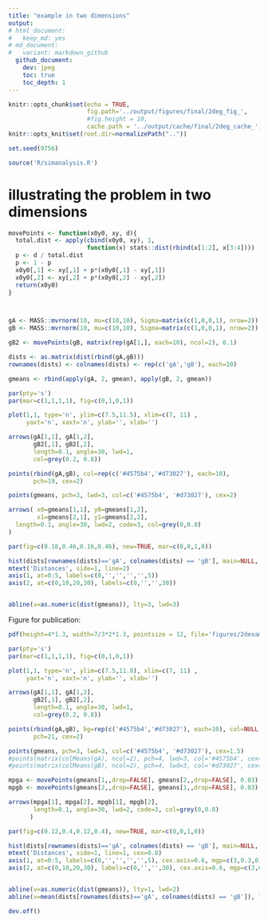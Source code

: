 ```yaml
---
title: "example in two dimensions"
output: 
# html_document:
#   keep_md: yes
# md_document:
#   variant: markdown_github
  github_document:
    dev: jpeg
    toc: true
    toc_depth: 1
---
```


```r
knitr::opts_chunk$set(echo = TRUE, 
                      fig.path='../output/figures/final/2deg_fig_', 
                      #fig.height = 10,
                      cache.path = '../output/cache/final/2deg_cache_')
knitr::opts_knit$set(root.dir=normalizePath(".."))

set.seed(9756)
```

```r
source('R/simanalysis.R')
```


# illustrating the problem in two dimensions

```r


movePoints <- function(x0y0, xy, d){
  total.dist <- apply(cbind(x0y0, xy), 1,
                      function(x) stats::dist(rbind(x[1:2], x[3:4])))
  p <- d / total.dist
  p <- 1 - p
  x0y0[,1] <- xy[,1] + p*(x0y0[,1] - xy[,1])
  x0y0[,2] <- xy[,2] + p*(x0y0[,2] - xy[,2])
  return(x0y0)
}



gA <- MASS::mvrnorm(10, mu=c(10,10), Sigma=matrix(c(1,0,0,1), nrow=2))
gB <- MASS::mvrnorm(10, mu=c(10,10), Sigma=matrix(c(1,0,0,1), nrow=2))

gB2 <- movePoints(gB, matrix(rep(gA[1,], each=10), ncol=2), 0.1)

dists <- as.matrix(dist(rbind(gA,gB)))
rownames(dists) <- colnames(dists) <- rep(c('gA','gB'), each=10)

gmeans <- rbind(apply(gA, 2, gmean), apply(gB, 2, gmean))

par(pty='s')
par(mar=c(1,1,1,1), fig=c(0,1,0,1))

plot(1,1, type='n', ylim=c(7.5,11.5), xlim=c(7, 11) ,
     yaxt='n', xaxt='n', ylab='', xlab='')

arrows(gA[1,1], gA[1,2],
       gB2[,1], gB2[,2],
       length=0.1, angle=30, lwd=1,
       col=grey(0.2, 0.8))

points(rbind(gA,gB), col=rep(c('#4575b4','#d73027'), each=10), 
       pch=19, cex=2)

points(gmeans, pch=3, lwd=3, col=c('#4575b4', '#d73027'), cex=2)

arrows( x0=gmeans[1,1], y0=gmeans[1,2],
        x1=gmeans[2,1], y1=gmeans[2,2],
  length=0.1, angle=30, lwd=2, code=3, col=grey(0,0.8)
)

par(fig=c(0.18,0.46,0.16,0.46), new=TRUE, mar=c(0,0,1,0))

hist(dists[rownames(dists)=='gA', colnames(dists) == 'gB'], main=NULL, xlab='', ylab='', xaxt='n', yaxt='n', col='lightgrey', breaks=6)
mtext('Distances', side=1, line=2)
axis(1, at=0:5, labels=c(0,'','','','',5))
axis(2, at=c(0,10,20,30), labels=c(0,'','',30))


abline(v=as.numeric(dist(gmeans)), lty=3, lwd=3)
```

Figure for publication:

```r
pdf(height=4*1.3, width=7/3*2*1.3, pointsize = 12, file='figures/2dexample.pdf')

par(pty='s')
par(mar=c(1,1,1,1), fig=c(0,1,0,1))

plot(1,1, type='n', ylim=c(7.5,11.8), xlim=c(7, 11) ,
     yaxt='n', xaxt='n', ylab='', xlab='')

arrows(gA[1,1], gA[1,2],
       gB2[,1], gB2[,2],
       length=0.1, angle=30, lwd=1,
       col=grey(0.2, 0.8))

points(rbind(gA,gB), bg=rep(c('#4575b4','#d73027'), each=10), col=NULL,
       pch=21, cex=2)

points(gmeans, pch=3, lwd=3, col=c('#4575b4', '#d73027'), cex=1.5)
#points(matrix(colMeans(gA), ncol=2), pch=4, lwd=3, col='#4575b4', cex=2)
#points(matrix(colMeans(gB), ncol=2), pch=4, lwd=3, col='#d73027', cex=2)

mpga <- movePoints(gmeans[1,,drop=FALSE], gmeans[2,,drop=FALSE], 0.03)
mpgb <- movePoints(gmeans[2,,drop=FALSE], gmeans[1,,drop=FALSE], 0.03)

arrows(mpga[1], mpga[2], mpgb[1], mpgb[2],
       length=0.1, angle=30, lwd=2, code=3, col=grey(0,0.8)
      )

par(fig=c(0.12,0.4,0.12,0.4), new=TRUE, mar=c(0,0,1,0))

hist(dists[rownames(dists)=='gA', colnames(dists) == 'gB'], main=NULL, xlab='', ylab='', xaxt='n', yaxt='n', col='lightgrey', border='darkgrey', breaks=6)
mtext('Distances', side=1, line=1, cex=0.8)
axis(1, at=0:5, labels=c(0,'','','','',5), cex.axis=0.6, mgp=c(3,0.3,0))
axis(2, at=c(0,10,20,30), labels=c(0,'','',30), cex.axis=0.6, mgp=c(3,0.7,0))


abline(v=as.numeric(dist(gmeans)), lty=1, lwd=2)
abline(v=mean(dists[rownames(dists)=='gA', colnames(dists) == 'gB']), lty=2, lwd=2)

dev.off()
```

